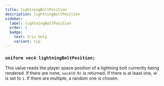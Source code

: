 ```yaml
---
title: lightningBoltPosition
description: lightningBoltPosition
sidebar:
  label: lightningBoltPosition
  order: 1
  badge:
    text: Iris Only
    variant: tip
---
```


### `uniform vec4 lightningBoltPosition;`

This value reads the player space position of a lightning bolt currently being rendered. If there are none, `vec4(0.0)` is returned. If there is at least one, w is set to `1`. If there are multiple, a random one is chosen.
